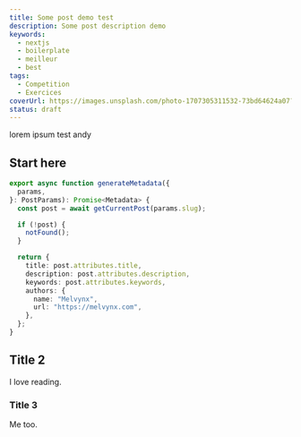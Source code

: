 ```yaml
---
title: Some post demo test
description: Some post description demo
keywords:
  - nextjs
  - boilerplate
  - meilleur
  - best
tags:
  - Competition
  - Exercices
coverUrl: https://images.unsplash.com/photo-1707305311532-73bd64624a07?q=80&w=2970&auto=format&fit=crop&ixlib=rb-4.0.3&ixid=M3wxMjA3fDB8MHxwaG90by1wYWdlfHx8fGVufDB8fHx8fA%3D%3D
status: draft
---
```


lorem ipsum test andy

## Start here

```ts {2}
export async function generateMetadata({
  params,
}: PostParams): Promise<Metadata> {
  const post = await getCurrentPost(params.slug);

  if (!post) {
    notFound();
  }

  return {
    title: post.attributes.title,
    description: post.attributes.description,
    keywords: post.attributes.keywords,
    authors: {
      name: "Melvynx",
      url: "https://melvynx.com",
    },
  };
}
```

## Title 2

I love reading.

### Title 3

Me too.
